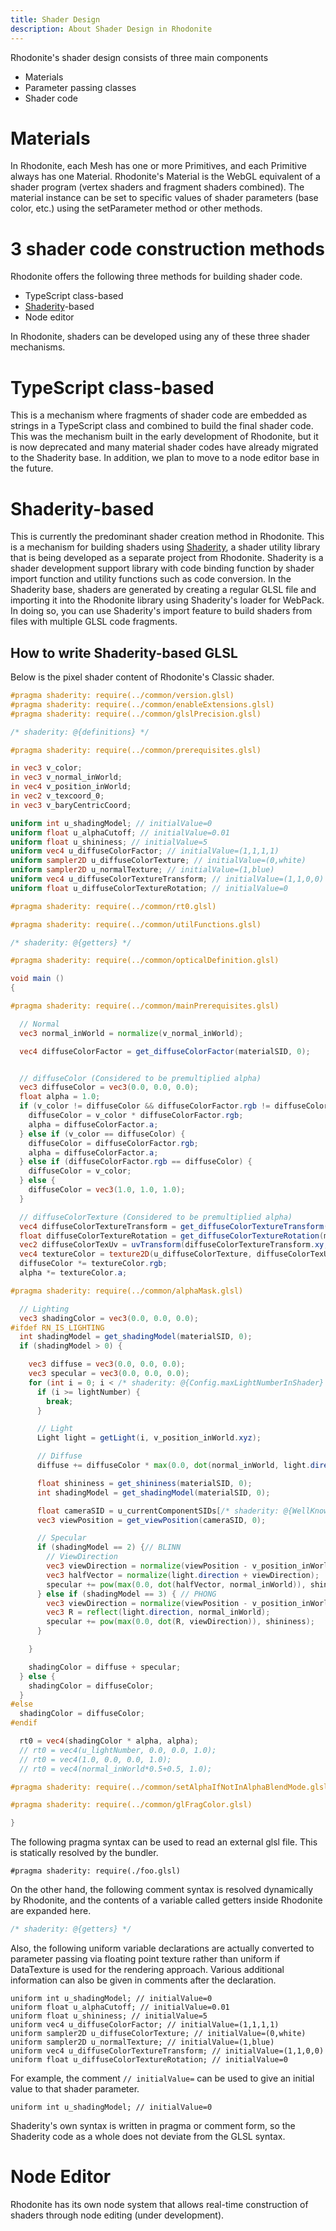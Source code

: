 ```yaml
---
title: Shader Design
description: About Shader Design in Rhodonite
---
```



<DocLayout>


Rhodonite's shader design consists of three main components

* Materials
* Parameter passing classes
* Shader code


# Materials

In Rhodonite, each Mesh has one or more Primitives, and each Primitive always has one Material.
Rhodonite's Material is the WebGL equivalent of a shader program (vertex shaders and fragment shaders combined).
The material instance can be set to specific values of shader parameters (base color, etc.) using the setParameter method or other methods.

# 3 shader code construction methods

Rhodonite offers the following three methods for building shader code.

* TypeScript class-based
* [Shaderity](https://github.com/actnwit/shaderity)-based
* Node editor

In Rhodonite, shaders can be developed using any of these three shader mechanisms.

# TypeScript class-based

This is a mechanism where fragments of shader code are embedded as strings in a TypeScript class and combined to build the final shader code.
This was the mechanism built in the early development of Rhodonite, but it is now deprecated and many material shader codes have already migrated to the Shaderity base. In addition, we plan to move to a node editor base in the future.

# Shaderity-based

This is currently the predominant shader creation method in Rhodonite.
This is a mechanism for building shaders using [Shaderity](https://github.com/actnwit/shaderity), a shader utility library that is being developed as a separate project from Rhodonite.
Shaderity is a shader development support library with code binding function by shader import function and utility functions such as code conversion.
In the Shaderity base, shaders are generated by creating a regular GLSL file and importing it into the Rhodonite library using Shaderity's loader for WebPack.
In doing so, you can use Shaderity's import feature to build shaders from files with multiple GLSL code fragments.


## How to write Shaderity-based GLSL

Below is the pixel shader content of Rhodonite's Classic shader.

```glsl
#pragma shaderity: require(../common/version.glsl)
#pragma shaderity: require(../common/enableExtensions.glsl)
#pragma shaderity: require(../common/glslPrecision.glsl)

/* shaderity: @{definitions} */

#pragma shaderity: require(../common/prerequisites.glsl)

in vec3 v_color;
in vec3 v_normal_inWorld;
in vec4 v_position_inWorld;
in vec2 v_texcoord_0;
in vec3 v_baryCentricCoord;

uniform int u_shadingModel; // initialValue=0
uniform float u_alphaCutoff; // initialValue=0.01
uniform float u_shininess; // initialValue=5
uniform vec4 u_diffuseColorFactor; // initialValue=(1,1,1,1)
uniform sampler2D u_diffuseColorTexture; // initialValue=(0,white)
uniform sampler2D u_normalTexture; // initialValue=(1,blue)
uniform vec4 u_diffuseColorTextureTransform; // initialValue=(1,1,0,0)
uniform float u_diffuseColorTextureRotation; // initialValue=0

#pragma shaderity: require(../common/rt0.glsl)

#pragma shaderity: require(../common/utilFunctions.glsl)

/* shaderity: @{getters} */

#pragma shaderity: require(../common/opticalDefinition.glsl)

void main ()
{

#pragma shaderity: require(../common/mainPrerequisites.glsl)

  // Normal
  vec3 normal_inWorld = normalize(v_normal_inWorld);

  vec4 diffuseColorFactor = get_diffuseColorFactor(materialSID, 0);


  // diffuseColor (Considered to be premultiplied alpha)
  vec3 diffuseColor = vec3(0.0, 0.0, 0.0);
  float alpha = 1.0;
  if (v_color != diffuseColor && diffuseColorFactor.rgb != diffuseColor) {
    diffuseColor = v_color * diffuseColorFactor.rgb;
    alpha = diffuseColorFactor.a;
  } else if (v_color == diffuseColor) {
    diffuseColor = diffuseColorFactor.rgb;
    alpha = diffuseColorFactor.a;
  } else if (diffuseColorFactor.rgb == diffuseColor) {
    diffuseColor = v_color;
  } else {
    diffuseColor = vec3(1.0, 1.0, 1.0);
  }

  // diffuseColorTexture (Considered to be premultiplied alpha)
  vec4 diffuseColorTextureTransform = get_diffuseColorTextureTransform(materialSID, 0);
  float diffuseColorTextureRotation = get_diffuseColorTextureRotation(materialSID, 0);
  vec2 diffuseColorTexUv = uvTransform(diffuseColorTextureTransform.xy, diffuseColorTextureTransform.zw, diffuseColorTextureRotation, v_texcoord_0);
  vec4 textureColor = texture2D(u_diffuseColorTexture, diffuseColorTexUv);
  diffuseColor *= textureColor.rgb;
  alpha *= textureColor.a;

#pragma shaderity: require(../common/alphaMask.glsl)

  // Lighting
  vec3 shadingColor = vec3(0.0, 0.0, 0.0);
#ifdef RN_IS_LIGHTING
  int shadingModel = get_shadingModel(materialSID, 0);
  if (shadingModel > 0) {

    vec3 diffuse = vec3(0.0, 0.0, 0.0);
    vec3 specular = vec3(0.0, 0.0, 0.0);
    for (int i = 0; i < /* shaderity: @{Config.maxLightNumberInShader} */ ; i++) {
      if (i >= lightNumber) {
        break;
      }

      // Light
      Light light = getLight(i, v_position_inWorld.xyz);

      // Diffuse
      diffuse += diffuseColor * max(0.0, dot(normal_inWorld, light.direction)) * light.attenuatedIntensity;

      float shininess = get_shininess(materialSID, 0);
      int shadingModel = get_shadingModel(materialSID, 0);

      float cameraSID = u_currentComponentSIDs[/* shaderity: @{WellKnownComponentTIDs.CameraComponentTID} */];
      vec3 viewPosition = get_viewPosition(cameraSID, 0);

      // Specular
      if (shadingModel == 2) {// BLINN
        // ViewDirection
        vec3 viewDirection = normalize(viewPosition - v_position_inWorld.xyz);
        vec3 halfVector = normalize(light.direction + viewDirection);
        specular += pow(max(0.0, dot(halfVector, normal_inWorld)), shininess);
      } else if (shadingModel == 3) { // PHONG
        vec3 viewDirection = normalize(viewPosition - v_position_inWorld.xyz);
        vec3 R = reflect(light.direction, normal_inWorld);
        specular += pow(max(0.0, dot(R, viewDirection)), shininess);
      }

    }

    shadingColor = diffuse + specular;
  } else {
    shadingColor = diffuseColor;
  }
#else
  shadingColor = diffuseColor;
#endif

  rt0 = vec4(shadingColor * alpha, alpha);
  // rt0 = vec4(u_lightNumber, 0.0, 0.0, 1.0);
  // rt0 = vec4(1.0, 0.0, 0.0, 1.0);
  // rt0 = vec4(normal_inWorld*0.5+0.5, 1.0);

#pragma shaderity: require(../common/setAlphaIfNotInAlphaBlendMode.glsl)

#pragma shaderity: require(../common/glFragColor.glsl)

}
```

The following pragma syntax can be used to read an external glsl file. This is statically resolved by the bundler.

```
#pragma shaderity: require(./foo.glsl)
```

On the other hand, the following comment syntax is resolved dynamically by Rhodonite, and the contents of a variable called getters inside Rhodonite are expanded here.

```glsl
/* shaderity: @{getters} */
```

Also, the following uniform variable declarations are actually converted to parameter passing via floating point texture rather than uniform if DataTexture is used for the rendering approach. Various additional information can also be given in comments after the declaration.

```
uniform int u_shadingModel; // initialValue=0
uniform float u_alphaCutoff; // initialValue=0.01
uniform float u_shininess; // initialValue=5
uniform vec4 u_diffuseColorFactor; // initialValue=(1,1,1,1)
uniform sampler2D u_diffuseColorTexture; // initialValue=(0,white)
uniform sampler2D u_normalTexture; // initialValue=(1,blue)
uniform vec4 u_diffuseColorTextureTransform; // initialValue=(1,1,0,0)
uniform float u_diffuseColorTextureRotation; // initialValue=0
```

For example, the comment `// initialValue=` can be used to give an initial value to that shader parameter.

```
uniform int u_shadingModel; // initialValue=0
```

Shaderity's own syntax is written in pragma or comment form, so the Shaderity code as a whole does not deviate from the GLSL syntax.

# Node Editor

Rhodonite has its own node system that allows real-time construction of shaders through node editing (under development).

</DocLayout>
